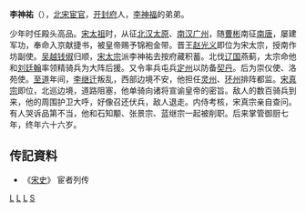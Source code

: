 '''李神祐'''（{{bd|951年||1016年||}}），[[北宋|北宋]][[宦官|宦官]]，[[开封府|开封府]]人，[[李神福_(宋朝)|李神福]]的弟弟。

少年时任殿头高品。[[宋太祖|宋太祖]]时，从征[[北汉|北汉]][[太原|太原]]、[[南汉|南汉]][[广州|广州]]，随[[曹彬|曹彬]]南征[[南唐|南唐]]，屡建军功，奉命入京献捷书，被皇帝赐予锦袍金带。晋王[[赵光义|赵光义]]即位为宋太宗，授南作坊副使。[[吴越|吴越]][[钱俶|钱俶]]归顺，[[宋太宗|宋太宗]]派李神祐去按府藏积蓄。北伐[[辽国|辽国]]燕蓟，太宗命他和[[刘廷翰|刘廷翰]]率领精骑兵为大阵后援。又令率兵屯兵[[定州|定州]]以防备[[契丹|契丹]]。后为崇仪使、洛苑使。[[至道|至道]]年间，[[李继迁|李继迁]]叛乱，西部边境不安，他担任[[灵州|灵州]]、[[环州|环州]]排阵都监。[[宋真宗|宋真宗]]即位，北巡边境，道路阻塞，他单骑向诸将宣谕皇帝的密旨。敌人的数百骑兵到来，他的周围护卫大呼，好像召还伏兵，敌人退走。内侍考核，宋真宗亲自查问。有人哭诉品第不当，他和石知颙、张景宗、蓝继宗一起被削职。后来掌管御厨七年，终年六十六岁。

==传記資料== 
* 《[[宋史|宋史]]》 宦者列传

[[分类:宋朝宦官|L]]
[[分类:开封人|L]]
[[分类:北宋政治人物|L]]
[[分类:李姓|S]]